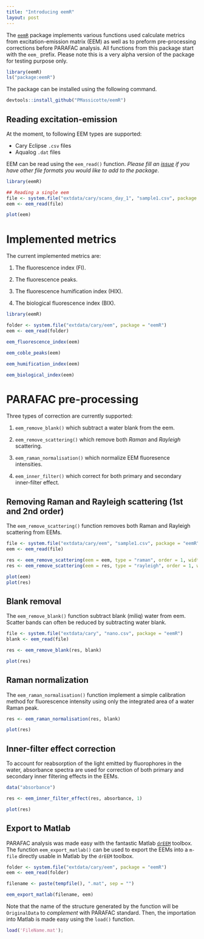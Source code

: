 ```yaml
---
title: "Introducing eemR"
layout: post
---
```


The [`eemR`](https://github.com/PMassicotte/eemR) package implements various functions used calculate metrics from excitation-emission matrix (EEM) as well as to preform pre-processing corrections before PARAFAC analysis. All functions from this package start with the `eem_` prefix. Please note this is a very alpha version of the package for testing purpose only.

```r
library(eemR)
ls("package:eemR")
```

The package can be installed using the following command.

```r
devtools::install_github("PMassicotte/eemR")
```

## Reading excitation-emission

At the moment, to following EEM types are supported:

- Cary Eclipse `.csv` files
- Aqualog `.dat` files

EEM can be read using the `eem_read()` function. *Please fill an [issue](https://github.com/PMassicotte/eemR/issues) if you have other file formats you would like to add to the package*.

```r
library(eemR)

## Reading a single eem
file <- system.file("extdata/cary/scans_day_1", "sample1.csv", package = "eemR")
eem <- eem_read(file)

plot(eem)

```

# Implemented metrics

The current implemented metrics are:

1. The fluorescence index (FI).

2. The fluorescence peaks.

3. The fluorescence humification index (HIX).

4. The biological fluorescence index (BIX).

```r

library(eemR)

folder <- system.file("extdata/cary/eem", package = "eemR")
eem <- eem_read(folder)

eem_fluorescence_index(eem)

eem_coble_peaks(eem)

eem_humification_index(eem)

eem_biological_index(eem)

```

# PARAFAC pre-processing

Three types of correction are currently supported:

1. `eem_remove_blank()` which subtract a water blank from the eem.

2. `eem_remove_scattering()` which remove both *Raman* and *Rayleigh* scattering.

3. `eem_raman_normalisation()` which normalize EEM fluoresence intensities.

4. `eem_inner_filter()` which correct for both primary and secondary inner-filter effect.

## Removing Raman and Rayleigh scattering (1st and 2nd order)

The `eem_remove_scattering()` function removes both Raman and Rayleigh scattering from EEMs.

```r

file <- system.file("extdata/cary/eem", "sample1.csv", package = "eemR")
eem <- eem_read(file)

res <- eem_remove_scattering(eem = eem, type = "raman", order = 1, width = 10)
res <- eem_remove_scattering(eem = res, type = "rayleigh", order = 1, width = 10)

plot(eem)
plot(res)

```

## Blank removal

The `eem_remove_blank()` function subtract blank (miliq) water from eem. Scatter bands can often be reduced by subtracting water blank.

```r

file <- system.file("extdata/cary", "nano.csv", package = "eemR")
blank <- eem_read(file)

res <- eem_remove_blank(res, blank)

plot(res)
```

## Raman normalization

The `eem_raman_normalisation()` function implement a simple calibration method for fluorescence intensity using only the integrated area of a water Raman peak.

```r

res <- eem_raman_normalisation(res, blank)

plot(res)
```

## Inner-filter effect correction

To account for reabsorption of the light emitted by fluorophores in the water, absorbance spectra are used for correction of both primary and secondary inner filtering effects in the EEMs.

```r

data("absorbance")

res <- eem_inner_filter_effect(res, absorbance, 1)

plot(res)
```

## Export to Matlab

PARAFAC analysis was made easy with the fantastic Matlab [`drEEM`](http://www.models.life.ku.dk/drEEM) toolbox. The function `eem_export_matlab()` can be  used to export the EEMs into a `m-file` directly usable in Matlab by the `drEEM` toolbox.

```r
folder <- system.file("extdata/cary/eem", package = "eemR")
eem <- eem_read(folder)

filename <- paste(tempfile(), ".mat", sep = "")

eem_export_matlab(filename, eem)

```

Note that the name of the structure generated by the function will be `OriginalData` to *complement* with PARAFAC standard. Then, the importation into Matlab is made easy using the `load()` function.

```matlab
load('FileName.mat');
```

